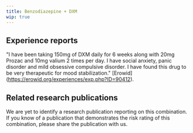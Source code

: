 ---
title: Benzodiazepine + DXM
wip: true
---

## Experience reports
"I have been taking 150mg of DXM daily for 6 weeks along with 20mg Prozac and 10mg valium 2 times per day. I have social anxiety, panic disorder and mild obsessive compulsive disorder. I have found this drug to be very therapeutic for mood stabilization." [Erowid] (https://erowid.org/experiences/exp.php?ID=90412).

## Related research publications
We are yet to identify a research publication reporting on this combination. If you know of a publication that demonstrates the risk rating of this combination, please share the publication with us.

